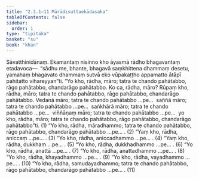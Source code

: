 ```yaml
---
title: "2.3.1–11 Mārādisuttaekādasaka"
tableOfContents: false
sidebar:
  order: 1
type: "tipitaka"
basket: "su"
book: "khan"
---
```



<DynamicBreadcrumb />

<Division number="182" book="khan">

<Paragraph number="875" book="khan">
Sāvatthinidānaṃ. Ekamantaṃ nisinno kho āyasmā rādho bhagavantaṃ etadavoca—  “sādhu me, bhante, bhagavā saṃkhittena dhammaṃ desetu, yamahaṃ bhagavato dhammaṃ sutvā eko vūpakaṭṭho appamatto ātāpī pahitatto vihareyyan”ti.
</Paragraph>

<Paragraph number="876" book="khan">
“Yo kho, rādha, māro; tatra te chando pahātabbo, rāgo pahātabbo, chandarāgo pahātabbo. Ko ca, rādha, māro? Rūpaṃ kho, rādha, māro; tatra te chando pahātabbo, rāgo pahātabbo, chandarāgo pahātabbo. Vedanā māro; tatra te chando pahātabbo …pe…  saññā māro; tatra te chando pahātabbo …pe…  saṅkhārā māro; tatra te chando pahātabbo …pe…  viññāṇaṃ māro; tatra te chando pahātabbo …pe…  yo kho, rādha, māro; tatra te chando pahātabbo, rāgo pahātabbo, chandarāgo pahātabbo”ti. (1)
</Paragraph>

</Division>
<Division number="183" book="khan">

<Paragraph number="877" book="khan">
“Yo kho, rādha, māradhammo; tatra te chando pahātabbo, rāgo pahātabbo, chandarāgo pahātabbo …pe… . (2)
</Paragraph>

</Division>
<Division number="184" book="khan">

<Paragraph number="878" book="khan">
“Yaṃ kho, rādha, aniccaṃ …pe… . (3)
</Paragraph>

</Division>
<Division number="185" book="khan">

<Paragraph number="879" book="khan">
“Yo kho, rādha, aniccadhammo …pe… . (4)
</Paragraph>

</Division>
<Division number="186" book="khan">

<Paragraph number="880" book="khan">
“Yaṃ kho, rādha, dukkhaṃ …pe… . (5)
</Paragraph>

</Division>
<Division number="187" book="khan">

<Paragraph number="881" book="khan">
“Yo kho, rādha, dukkhadhammo …pe… . (6)
</Paragraph>

</Division>
<Division number="188" book="khan">

<Paragraph number="882" book="khan">
“Yo kho, rādha, anattā …pe… . (7)
</Paragraph>

</Division>
<Division number="189" book="khan">

<Paragraph number="883" book="khan">
“Yo kho, rādha, anattadhammo …pe… . (8)
</Paragraph>

</Division>
<Division number="190" book="khan">

<Paragraph number="884" book="khan">
“Yo kho, rādha, khayadhammo …pe… . (9)
</Paragraph>

</Division>
<Division number="191" book="khan">

<Paragraph number="885" book="khan">
“Yo kho, rādha, vayadhammo …pe… . (10)
</Paragraph>

</Division>
<Division number="192" book="khan">

<Paragraph number="886" book="khan">
“Yo kho, rādha, samudayadhammo; tatra te chando pahātabbo, rāgo pahātabbo, chandarāgo pahātabbo …pe… . (11)
</Paragraph>
</Division>